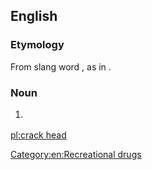 ==English==

===Etymology===
From slang word {{m|en|crack}}, as in {{m|en|cocaine}}.

===Noun===
{{en-noun|head=[[crack]] [[head]]}}

# {{label|en|slang}} {{alternative spelling of|crackhead|lang=en}}

[[Category:en:Recreational drugs]]

[[pl:crack head]]
